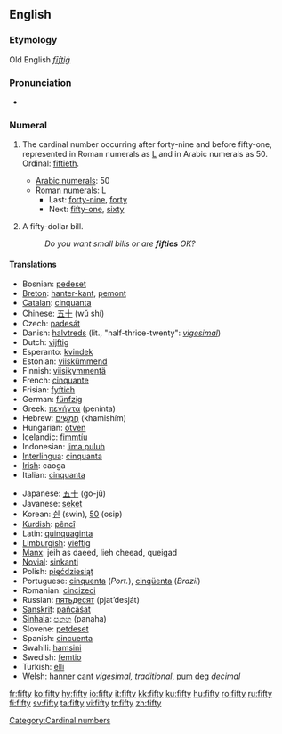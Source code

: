 ==English==

{{rank|scene|hot|I'd|847|fifty|trust|perfectly|fixed}}

===Etymology===
Old English ''[[fīftiġ]]''

===Pronunciation===
* {{audio|en-us-fifty.ogg|Audio (US)}}

===Numeral===
{{en-noun|fift|ies|-}}

# {{uncountable}} The cardinal number occurring after forty-nine and before fifty-one, represented in Roman numerals as [[L]] and in Arabic numerals as 50. Ordinal: [[fiftieth]].
#*[[w:Arabic numerals|Arabic numerals]]: 50
#*[[w:Roman numerals|Roman numerals]]: L
#**Last: [[forty-nine]], [[forty]]
#**Next: [[fifty-one]], [[sixty]]
# {{countable}} A fifty-dollar bill.
#:''Do you want small bills or are '''fifties''' OK?''

====Translations====
{{top}}
*Bosnian: [[pedeset]]
*[[Breton]]: [[hanter-kant]], [[pemont]]
*[[Catalan]]: [[cinquanta]]
*Chinese: [[五十]] (wǔ shí)
*Czech: [[padesát]]
*Danish: [[halvtreds]] (lit., "half-thrice-twenty": ''[[vigesimal]]'')
*Dutch: [[vijftig]] {{f}}
*Esperanto: [[kvindek]]
*Estonian: [[viiskümmend]]
*Finnish: [[viisikymmentä]]
*French: [[cinquante]] {{m}}
*Frisian: [[fyftich]]
*German: [[fünfzig]] {{f}}
*Greek: [[πενήντα]] (penínta)
*Hebrew: [[חמישים|חֲמִשִּׁים]] (khamishím) {{mf}}
*Hungarian: [[ötven]]
*Icelandic: [[fimmtíu]]
*Indonesian: [[lima puluh]]
*[[Interlingua]]: [[cinquanta]]
*[[Irish]]: caoga
*Italian: [[cinquanta]] {{f}}
{{mid}}
*Japanese: [[五十]] (go-jū)
*Javanese: [[seket]]
*Korean: [[쉰]] (swin), [[50]] (osip)
*[[Kurdish]]: [[pêncî]]
*Latin: [[quinquaginta]]
*[[Limburgish]]: [[vieftig]]
*[[Manx]]: jeih as daeed, lieh cheead, queigad
*[[Novial]]: [[sinkanti]]
*Polish: [[pięćdziesiąt]]
*Portuguese: [[cinquenta]] (''Port.''), [[cinqüenta]] (''Brazil'')
*Romanian: [[cincizeci]]
*Russian: [[пятьдесят]] (pjat’desját)
*[[Sanskrit]]: [[pañcāśat]]
*[[Sinhala]]: [[පනහ]] (panaha)
*Slovene: [[petdeset]]
*Spanish: [[cincuenta]]
*Swahili: [[hamsini]]
*Swedish: [[femtio]]
*Turkish: [[elli]]
*Welsh: [[hanner cant]] ''vigesimal, traditional'', [[pum deg]] ''decimal''
{{bottom}}

[[Category:Cardinal numbers]]

[[fr:fifty]]
[[ko:fifty]]
[[hy:fifty]]
[[io:fifty]]
[[it:fifty]]
[[kk:fifty]]
[[ku:fifty]]
[[hu:fifty]]
[[ro:fifty]]
[[ru:fifty]]
[[fi:fifty]]
[[sv:fifty]]
[[ta:fifty]]
[[vi:fifty]]
[[tr:fifty]]
[[zh:fifty]]